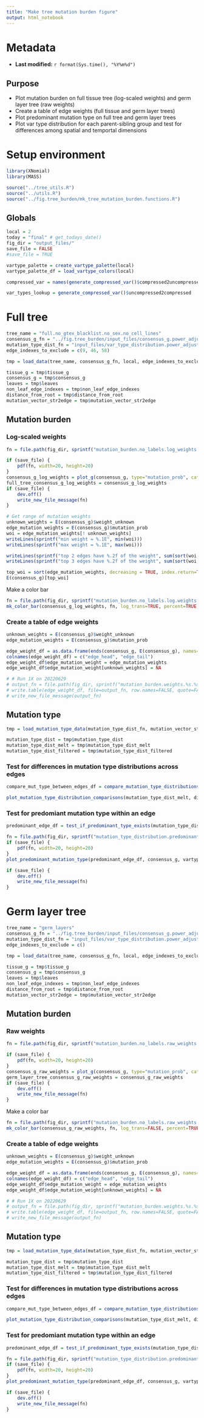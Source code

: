 ```yaml
---
title: "Make tree mutation burden figure"
output: html_notebook
---
```


# Metadata
* **Last modified:** `r format(Sys.time(), "%Y%m%d")`

## Purpose
* Plot mutation burden on full tissue tree (log-scaled weights) and germ layer tree (raw weights)
* Create a table of edge weights (full tissue and germ layer trees)
* Plot predominant mutation type on full tree and germ layer trees
* Plot var type distribution for each parent-sibling group and test for differences among spatial and temportal dimensions


# Setup environment
```r
library(XNomial)
library(MASS)
```


```r
source("../tree_utils.R")
source("../utils.R")
source("../fig.tree_burden/mk_tree_mutation_burden.functions.R")
```
## Globals
```r
local = 2
today = "final" # get_todays_date()
fig_dir = "output_files/"
save_file = FALSE
#save_file = TRUE

vartype_palette = create_vartype_palette(local)
vartype_palette_df = load_vartype_colors(local)

compressed_var = names(generate_compressed_var()$compressed2uncompressed)

var_types_lookup = generate_compressed_var()$uncompressed2compressed
```

# Full tree
```r
tree_name = "full.no_gtex_blacklist.no_sex.no_cell_lines"
consensus_g_fn = "../fig.tree_burden/input_files/consensus_g.power_adjusted_weights.exact_match.full.no_gtex_blacklist.no_sex.no_cell_lines.20200714.rds"
mutation_type_dist_fn = "input_files/var_type_distribution.power_adjusted_weights.exact_match.full.no_gtex_blacklist.no_sex.no_cell_lines.20200714.rds"
edge_indexes_to_exclude = c(9, 46, 58)

tmp = load_data(tree_name, consensus_g_fn, local, edge_indexes_to_exclude)

tissue_g = tmp$tissue_g
consensus_g = tmp$consensus_g
leaves = tmp$leaves
non_leaf_edge_indexes = tmp$non_leaf_edge_indexes
distance_from_root = tmp$distance_from_root
mutation_vector_str2edge = tmp$mutation_vector_str2edge
```

## Mutation burden
### Log-scaled weights
```r
fn = file.path(fig_dir, sprintf("mutation_burden.no_labels.log_weights.%s.%s.pdf", tree_name, today))

if (save_file) {
    pdf(fn, width=20, height=20)
}
consensus_g_log_weights = plot_g(consensus_g, type="mutation_prob", category="numeric", save_file=FALSE, set_na_colors = TRUE, set_widths=FALSE, diverging_palette=FALSE, set_edge_labels=FALSE, na_color="grey", edge_label_color="black", set_vertex_labels=FALSE, use_log_trans = TRUE, pseudo_count = 0)
full_tree_consensus_g_log_weights = consensus_g_log_weights
if (save_file) {
    dev.off()
    write_new_file_message(fn)
}
```

```r
# Get range of mutation weights
unknown_weights = E(consensus_g)$weight_unknown
edge_mutation_weights = E(consensus_g)$mutation_prob
woi = edge_mutation_weights[! unknown_weights]
writeLines(sprintf("min weight = %.1E", min(woi)))
writeLines(sprintf("max weight = %.1E", max(woi)))

writeLines(sprintf("top 2 edges have %.2f of the weight", sum(sort(woi, decreasing = TRUE)[1:2])))
writeLines(sprintf("top 3 edges have %.2f of the weight", sum(sort(woi, decreasing = TRUE)[1:3])))
```

```r
top_woi = sort(edge_mutation_weights, decreasing = TRUE, index.return=TRUE)$ix[1:3]
E(consensus_g)[top_woi]
```

Make a color bar
```r
fn = file.path(fig_dir, sprintf("mutation_burden.no_labels.log.weights.%s.color_bar.%s.pdf", tree_name, today))
mk_color_bar(consensus_g_log_weights, fn, log_trans=TRUE, percent=TRUE, save_file=save_file)
```

### Create a table of edge weights
```r
unknown_weights = E(consensus_g)$weight_unknown
edge_mutation_weights = E(consensus_g)$mutation_prob

edge_weight_df = as.data.frame(ends(consensus_g, E(consensus_g), names=TRUE))
colnames(edge_weight_df) = c("edge_head", "edge_tail")
edge_weight_df$edge_mutation_weight = edge_mutation_weights
edge_weight_df$edge_mutation_weight[unknown_weights] = NA
```

```r
# # Run 1X on 20220629
# output_fn = file.path(fig_dir, sprintf("mutation_burden.weights.%s.%s.txt", tree_name, today))
# write.table(edge_weight_df, file=output_fn, row.names=FALSE, quote=FALSE, sep="\t")
# write_new_file_message(output_fn)
```

## Mutation type
```r
tmp = load_mutation_type_data(mutation_type_dist_fn, mutation_vector_str2edge, edge_indexes_to_exclude)

mutation_type_dist = tmp$mutation_type_dist
mutation_type_dist_melt = tmp$mutation_type_dist_melt
mutation_type_dist_filtered = tmp$mutation_type_dist_filtered
```


### Test for differences in mutation type distributions across edges
```r
compare_mut_type_between_edges_df = compare_mutation_type_distributions_in_tree(mutation_type_dist, mutation_vector_str2edge, "mc_multinomial", leaves$leaf_names, compressed_var)
```


```r
plot_mutation_type_distribution_comparisons(mutation_type_dist_melt, distance_from_root, tree_name, today, fig_dir, save_file=save_file)
```

### Test for predomiant mutation type within an edge
```r
predominant_edge_df = test_if_predominant_type_exists(mutation_type_dist, compressed_var)
```

```r
fn = file.path(fig_dir, sprintf("mutation_type_distribution.predominant_type.%s.%s.pdf", tree_name, today))
if (save_file) {
    pdf(fn, width=20, height=20)
}
plot_predominant_mutation_type(predominant_edge_df, consensus_g, vartype_palette_df)

if (save_file) {
    dev.off()
    write_new_file_message(fn)
}
```

# Germ layer tree
```r
tree_name = "germ_layers"
consensus_g_fn = "../fig.tree_burden/input_files/consensus_g.power_adjusted_weights.exact_match.germ_layers.20200715.rds"
mutation_type_dist_fn = "input_files/var_type_distribution.power_adjusted_weights.exact_match.germ_layers.20200715.rds"
edge_indexes_to_exclude = c()

tmp = load_data(tree_name, consensus_g_fn, local, edge_indexes_to_exclude)

tissue_g = tmp$tissue_g
consensus_g = tmp$consensus_g
leaves = tmp$leaves
non_leaf_edge_indexes = tmp$non_leaf_edge_indexes
distance_from_root = tmp$distance_from_root
mutation_vector_str2edge = tmp$mutation_vector_str2edge
```

## Mutation burden
### Raw weights
```r
fn = file.path(fig_dir, sprintf("mutation_burden.no_labels.raw_weights.%s.%s.pdf", tree_name, today))

if (save_file) {
    pdf(fn, width=20, height=20)
}
consensus_g_raw_weights = plot_g(consensus_g, type="mutation_prob", category="numeric", save_file=FALSE, set_na_colors = TRUE, set_widths=FALSE, diverging_palette=FALSE, set_edge_labels=FALSE, na_color="grey", edge_label_color="black", set_vertex_labels=FALSE, use_log_trans = FALSE, pseudo_count = 0)
germ_layer_tree_consensus_g_raw_weights = consensus_g_raw_weights
if (save_file) {
    dev.off()
    write_new_file_message(fn)
}
```

Make a color bar
```r
fn = file.path(fig_dir, sprintf("mutation_burden.no_labels.raw_weights.%s.color_bar.%s.pdf", tree_name, today))
mk_color_bar(consensus_g_raw_weights, fn, log_trans=FALSE, percent=TRUE, save_file=save_file)
```

### Create a table of edge weights
```r
unknown_weights = E(consensus_g)$weight_unknown
edge_mutation_weights = E(consensus_g)$mutation_prob

edge_weight_df = as.data.frame(ends(consensus_g, E(consensus_g), names=TRUE))
colnames(edge_weight_df) = c("edge_head", "edge_tail")
edge_weight_df$edge_mutation_weight = edge_mutation_weights
edge_weight_df$edge_mutation_weight[unknown_weights] = NA
```

```r
# # Run 1X on 20220629
# output_fn = file.path(fig_dir, sprintf("mutation_burden.weights.%s.%s.txt", tree_name, today))
# write.table(edge_weight_df, file=output_fn, row.names=FALSE, quote=FALSE, sep="\t")
# write_new_file_message(output_fn)
```

## Mutation type
```r
tmp = load_mutation_type_data(mutation_type_dist_fn, mutation_vector_str2edge, edge_indexes_to_exclude)

mutation_type_dist = tmp$mutation_type_dist
mutation_type_dist_melt = tmp$mutation_type_dist_melt
mutation_type_dist_filtered = tmp$mutation_type_dist_filtered
```

### Test for differences in mutation type distributions across edges
```r
compare_mut_type_between_edges_df = compare_mutation_type_distributions_in_tree(mutation_type_dist, mutation_vector_str2edge, "mc_multinomial", leaves$leaf_names, compressed_var)
```


```r
plot_mutation_type_distribution_comparisons(mutation_type_dist_melt, distance_from_root, tree_name, today, fig_dir, save_file=save_file, width=3, height=4)
```


### Test for predomiant mutation type within an edge
```r
predominant_edge_df = test_if_predominant_type_exists(mutation_type_dist, compressed_var)
```

```r
fn = file.path(fig_dir, sprintf("mutation_type_distribution.predominant_type.%s.%s.pdf", tree_name, today))
if (save_file) {
    pdf(fn, width=20, height=20)
}
plot_predominant_mutation_type(predominant_edge_df, consensus_g, vartype_palette_df)

if (save_file) {
    dev.off()
    write_new_file_message(fn)
}
```